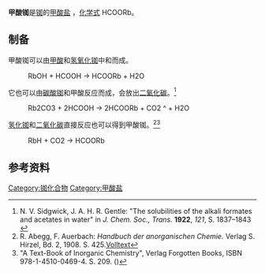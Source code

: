 {{Chembox
| ImageFileL1  = Formate-anion.svg|ImageSizeR1=120px
| ImageFileR1=Rb+.svg
|ImageSizeR1=35px
| OtherNames  =
|Section1={{Chembox Identifiers
| CASNo           = 3495-35-0
| CASNo_Ref = {{cascite|correct|CAS}}
| EC-number       = 624-445-0
| ECHA-ID         = 100.153.035
| PubChem         = 23673641
| ChemSpider      = 
| SMILES=[Rb+].[O-]C=O
}}
| Section2={{Chembox Properties
| Appearance    = 易潮解<ref name="Catalog">"Catalog Handbook of Fine Chemicals", Verlag Aldrich Chemical Co., 2000, S. 1470. ({{Google Buch|BuchID=9N05AAAAMAAJ|Seite=1470}})</ref> 的白色粉末<ref name="Alfa">{{Alfa|13499|Datum=26. Mai 2010}}</ref>
| C=1|H=1|O=2|Rb=1
| Density          = 
| MeltingPt    = 170 [[摄氏度|°C]]<ref>D. Leonesi, G. Berchiesi, A. Cingolani: "Electric Conductivity in Molten Binaries of Alkali Formates and Acetates", in: ''J. Chem. Eng. Data'', '''1975''', ''20''(1), S. 31–32; {{doi|10.1021/je60064a026}}.</ref>
| BoilingPt      = 
| Solubility     = 可溶<ref name="Alfa"/>
}}
| Section8={{Chembox Related
| OtherCations=[[甲酸锂|甲酸锂]]<br />[[甲酸钠|甲酸钠]]<br />[[甲酸钾|甲酸钾]]<br />[[甲酸铯|甲酸铯]]
| OtherAnions=[[碳酸铷|碳酸铷]]<br />[[乙酸铷|乙酸铷]]
}}
}}

'''甲酸铷'''是[[铷|铷]]的[[甲酸盐|甲酸盐]] ，[[化学式|化学式]] HCOORb。

== 制备 ==
甲酸铷可以由[[甲酸|甲酸]]和[[氢氧化铷|氢氧化铷]]中和而成。

: <chem>RbOH + HCOOH -> HCOORb + H2O</chem>

它也可以由[[碳酸铷|碳酸铷]]和甲酸反应而成，会放出[[二氧化碳|二氧化碳]]。<ref name="Sidgwick">N. V. Sidgwick, J. A. H. R. Gentle: "The solubilities of the alkali formates and acetates in water" in ''J. Chem. Soc., Trans.'' '''1922''', ''121'', S. 1837–1843 {{DOI|10.1039/CT9222101837}}</ref>

: <chem>Rb2CO3 + 2HCOOH -> 2HCOORb + CO2 ^ + H2O</chem>

[[氢化铷|氢化铷]]和[[二氧化碳|二氧化碳]]直接反应也可以得到甲酸铷。<ref name="Abegg">R. Abegg, F. Auerbach: ''Handbuch der anorganischen Chemie.'' Verlag S. Hirzel, Bd. 2, 1908. S. 425.[http://www.archive.org/stream/handbuchderanor09koppgoog#page/n445/mode/2up Volltext]</ref><ref name="TB">"A Text-Book of Inorganic Chemistry", Verlag Forgotten Books, ISBN 978-1-4510-0469-4. S. 209. ({{Google Buch|BuchID=C42fSjVzmkAC|Seite=209}})</ref>

:<chem>RbH + CO2 -> HCOORb</chem>

== 参考资料 ==
{{reflist}}
{{铷化合物}}
{{甲酸盐}}

[[Category:铷化合物|Category:铷化合物]]
[[Category:甲酸盐|Category:甲酸盐]]